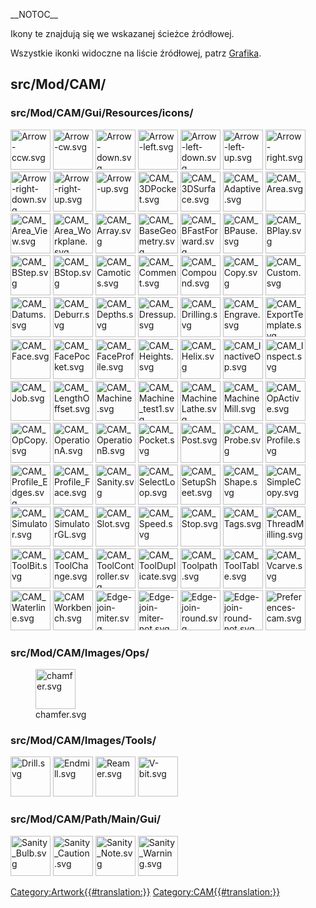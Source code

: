 __NOTOC__
<languages/>

Ikony te znajdują się we wskazanej ścieżce źródłowej. 

Wszystkie ikonki widoczne na liście źródłowej, patrz [[Artwork/pl|Grafika]].

== src/Mod/CAM/ ==

=== src/Mod/CAM/Gui/Resources/icons/ ===

[[File:Arrow-ccw.svg|64px]]
[[File:Arrow-cw.svg|64px]]
[[File:Arrow-down.svg|64px]]
[[File:Arrow-left.svg|64px]]
[[File:Arrow-left-down.svg|64px]]
[[File:Arrow-left-up.svg|64px]]
[[File:Arrow-right.svg|64px]]
[[File:Arrow-right-down.svg|64px]]
[[File:Arrow-right-up.svg|64px]]
[[File:Arrow-up.svg|64px]]
[[File:CAM_3DPocket.svg|64px]]
[[File:CAM_3DSurface.svg|64px]]
[[File:CAM_Adaptive.svg|64px]]
[[File:CAM_Area.svg|64px]]
[[File:CAM_Area_View.svg|64px]]
[[File:CAM_Area_Workplane.svg|64px]]
[[File:CAM_Array.svg|64px]]
[[File:CAM_BaseGeometry.svg|64px]]
[[File:CAM_BFastForward.svg|64px]]
[[File:CAM_BPause.svg|64px]]
[[File:CAM_BPlay.svg|64px]]
[[File:CAM_BStep.svg|64px]]
[[File:CAM_BStop.svg|64px]]
[[File:CAM_Camotics.svg|64px]]
[[File:CAM_Comment.svg|64px]]
[[File:CAM_Compound.svg|64px]]
[[File:CAM_Copy.svg|64px]]
[[File:CAM_Custom.svg|64px]]
[[File:CAM_Datums.svg|64px]]
[[File:CAM_Deburr.svg|64px]]
[[File:CAM_Depths.svg|64px]]
[[File:CAM_Dressup.svg|64px]]
[[File:CAM_Drilling.svg|64px]]
[[File:CAM_Engrave.svg|64px]]
[[File:CAM_ExportTemplate.svg|64px]]
[[File:CAM_Face.svg|64px]]
[[File:CAM_FacePocket.svg|64px]]
[[File:CAM_FaceProfile.svg|64px]]
[[File:CAM_Heights.svg|64px]]
[[File:CAM_Helix.svg|64px]]
[[File:CAM_InactiveOp.svg|64px]]
[[File:CAM_Inspect.svg|64px]]
[[File:CAM_Job.svg|64px]]
[[File:CAM_LengthOffset.svg|64px]]
[[File:CAM_Machine.svg|64px]]
[[File:CAM_Machine_test1.svg|64px]]
[[File:CAM_MachineLathe.svg|64px]]
[[File:CAM_MachineMill.svg|64px]]
[[File:CAM_OpActive.svg|64px]]
[[File:CAM_OpCopy.svg|64px]]
[[File:CAM_OperationA.svg|64px]]
[[File:CAM_OperationB.svg|64px]]
[[File:CAM_Pocket.svg|64px]]
[[File:CAM_Post.svg|64px]]
[[File:CAM_Probe.svg|64px]]
[[File:CAM_Profile.svg|64px]]
[[File:CAM_Profile_Edges.svg|64px]]
[[File:CAM_Profile_Face.svg|64px]]
[[File:CAM_Sanity.svg|64px]]
[[File:CAM_SelectLoop.svg|64px]]
[[File:CAM_SetupSheet.svg|64px]]
[[File:CAM_Shape.svg|64px]]
[[File:CAM_SimpleCopy.svg|64px]]
[[File:CAM_Simulator.svg|64px]]
[[File:CAM_SimulatorGL.svg|64px]]
[[File:CAM_Slot.svg|64px]]
[[File:CAM_Speed.svg|64px]]
[[File:CAM_Stop.svg|64px]]
[[File:CAM_Tags.svg|64px]]
[[File:CAM_ThreadMilling.svg|64px]]
[[File:CAM_ToolBit.svg|64px]]
[[File:CAM_ToolChange.svg|64px]]
[[File:CAM_ToolController.svg|64px]]
[[File:CAM_ToolDuplicate.svg|64px]]
[[File:CAM_Toolpath.svg|64px]]
[[File:CAM_ToolTable.svg|64px]]
[[File:CAM_Vcarve.svg|64px]]
[[File:CAM_Waterline.svg|64px]]
[[File:CAMWorkbench.svg|64px]]
[[File:Edge-join-miter.svg|64px]]
[[File:Edge-join-miter-not.svg|64px]]
[[File:Edge-join-round.svg|64px]]
[[File:Edge-join-round-not.svg|64px]]
[[File:Preferences-cam.svg|64px]]

=== src/Mod/CAM/Images/Ops/ ===

[[File:chamfer.svg|64px]]

=== src/Mod/CAM/Images/Tools/ ===

[[File:Drill.svg|64px]]
[[File:Endmill.svg|64px]]
[[File:Reamer.svg|64px]]
[[File:V-bit.svg|64px]]

=== src/Mod/CAM/Path/Main/Gui/ ===

[[File:Sanity_Bulb.svg|64px]]
[[File:Sanity_Caution.svg|64px]]
[[File:Sanity_Note.svg|64px]]
[[File:Sanity_Warning.svg|64px]]


[[Category:Artwork{{#translation:}}]]
<noinclude>[[Category:CAM{{#translation:}}]]</noinclude> <!-- we don't want this transcluded -->